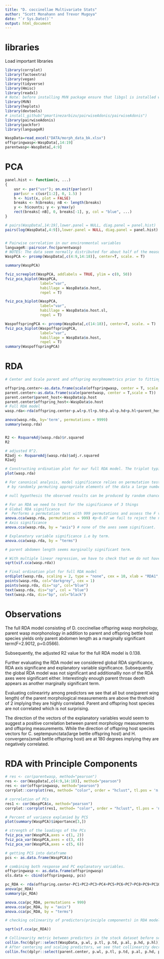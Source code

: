```yaml
---
title: "D. coccinellae Multivariate Stats"
author: "Scott Monahann and Trevor Mugoya"
date: "`r Sys.Date()`"
output: html_document
---
```

# libraries
Load important libraries 
```r
library(corrplot)
library(factoextra)
library(vegan)
library(tidyverse)
library(Hmisc)
library(readxl)
# Note: before installing MVN package ensure that libgsl is installed with sudo apt-get install libgsl-dev
library(MVN)
library(heplots)
library(devtools)
# install_github("pmartinezarbizu/pairwiseAdonis/pairwiseAdonis")
library(pairwiseAdonis)
library(packfor)
library(languageR)
```

```r
WaspData=read_excel("DATA/morph_data_bk.xlsx")
offspringwasp<-WaspData[,14:19]
parentwasp<-WaspData[,4:9]
```

# PCA
```r
panel.hist <- function(x, ...)
{
    usr <- par("usr"); on.exit(par(usr))
    par(usr = c(usr[1:2], 0, 1.5) )
    h <- hist(x, plot = FALSE)
    breaks <- h$breaks; nB <- length(breaks)
    y <- h$counts; y <- y/max(y)
    rect(breaks[-nB], 0, breaks[-1], y, col = "blue", ...)
}

# pairs(WaspData[,14:19],lower.panel = NULL, diag.panel = panel.hist)
pairs(log(WaspData[,4:9]),lower.panel = NULL, diag.panel = panel.hist)


# Pairwise correlation in our environmental variables
languageR::pairscor.fnc(parentwasp)
# NOTES: The data seem normally distributed for about half of the measured parent morphological characteristics(abdomen length-al, thorax length-tl & wing length-wl). The rest of the morphological measurements seem to have a degree of right skew
WaspPCA <- prcomp(WaspData[,c(4:9,14:18)], center=T, scale. = T)

summary(WaspPCA)

fviz_screeplot(WaspPCA, addlabels = TRUE, ylim = c(0, 50))
fviz_pca_biplot(WaspPCA,
                label="var",
                habillage = WaspData$o.host,
                repel = T)

fviz_pca_biplot(WaspPCA,
                label="var",
                habillage = WaspData$o.host.sl,
                repel = T)

WaspoffspringPCA <- prcomp(WaspData[,c(14:18)], center=T, scale. = T)
fviz_pca_biplot(WaspoffspringPCA,
                label="var",
                habillage = WaspData$o.host,
                repel = T)
summary(WaspoffspringPCA)
```

# RDA
```r
# Center and Scale parent and offspring morphmometrics prior to fitting RDA model

offspring.center<-as.data.frame(scale(offspringwasp, center = T, scale = T))
parent.center<-as.data.frame(scale(parentwasp, center = T,scale = T))
parent.center$parent_host<-WaspData$p.host
parent.center$offspring_host<-WaspData$o.host
# Full RDA model
wasp.rda<-rda(offspring.center~p.wl+p.tl+p.td+p.al+p.hd+p.hl+parent_host+offspring_host, data=parent.center)

anova(wasp.rda, by='term', permutations = 9999)
summary(wasp.rda)


R2 <- RsquareAdj(wasp.rda)$r.squared
R2 

# adjusted R^2.
R2adj <- RsquareAdj(wasp.rda)$adj.r.squared
R2adj 

# Constructing ordination plot for our full RDA model. The triplot typically consists of 3 entities; sites, response variables and explanatory variables
plot(wasp.rda)

# For canonical analysis, model significance relies on permutation tests.The principle of a permutation test is to generate a reference distribution of the chosen statistic under the null hypothesis H0
 # by randomly permuting appropriate elements of the data a large number of times and recomputing the statistic each time. Then, one compares the true value of the statistic to this reference distribution. The p value is computed as the proportion of the permuted values equal to or larger than the true (unpermuted) value of the statistic for a one-tailed test in the upper tail, like the F test used in RDA (Borcard, Gillet, and Legendre 2011).

# null hypothesis the observed results can be produced by random chance. we reject the null hypothesis when the p value is less than 0.05

# For an RDA we need to test for the significance of 3 things
# Global RDA significance
#  Performs a permutation test with 999 permutations and assess the F value to determine whether it is significant or not
anova.cca(wasp.rda, permutations = 999) #p~0.07 we fail to reject the null hypothesis, the full RDA model with all parent morphological characteristics and parent and offspring hosts is not significant.
# Axis significance
anova.cca(wasp.rda, by = "axis") # none of the axes seem significant.

# Explanatory variable significance i.e by term.
anova.cca(wasp.rda, by = "terms")

# parent abdomen length seems marginally significant term.

# With multiple linear regression, we have to check that we do not have colinearity among predictors
sqrt(vif.cca(wasp.rda))

# Final ordination plot for full RDA model
ordiplot(wasp.rda, scaling = 2, type = "none", cex = 10, xlab = "RDA1", ylab = "RDA2", cex.lab = 1.25)
points(wasp.rda, col="darkgrey", cex = 1)
points(wasp.rda, dis="sp", col="blue")
text(wasp.rda, dis="sp", col = "blue")
text(wasp.rda, dis="bp", col="black")
```

# Observations

The full RDA model consisting of D. coccinellae offspring wasp morphology, parent wasp morphonology in addition to parent and offspring bettle host species yields only parent abdomen length as a marginally significant term(F=2.9012, p=0.0566).

Subsequently, the adjusted R2 value for the full RDA model is 0.138.

Further evaluating the RDA model we considered global RDA significance, RDA axis significane and explanatory variable significance. Subsequently the global RDA model was not significant and additionallly non of the RDA axes were significant either. Interestingly enough parent throax deoth appears as another marginally significant term.

Evaluating colinearirty among predictors we see that all but one(parent wing length) of the parent morphological measurements are above the threhold of 2 implying they are highly correlated. Parent and offspring host species are not correlated which is not surprising.

The direction of the vectors of the explanatory variables would seem to suggest a positive correlation between parent morphology measurements and offspring measurements. While the direction of offspring host species vectors for C. septempunctata(large bettle offspring host) and H. convergens(small bettle offspring host) are at 180 degrees implying they are negatively correlated. 

# RDA with Principle Components

```r

# res <- cor(parentwasp, method="pearson")
res <- cor(WaspData[,c(4:9,14:18)], method="pearson")
res <- cor(offspringwasp, method="pearson")
corrplot::corrplot(res, method= "color", order = "hclust", tl.pos = 'n')

# correlation of PCs
res1 <- cor(WaspPCA$x, method="pearson")
corrplot::corrplot(res1, method= "color", order = "hclust", tl.pos = 'n')

# Percent of variance explanied by PCS
plot(summary(WaspPCA)$importance[3,])

# strength of the loadings of the PCs
fviz_pca_var(WaspPCA,axes = c(1, 2))
fviz_pca_var(WaspPCA,axes = c(3, 4))
fviz_pca_var(WaspPCA,axes = c(5, 6))

# getting PCS into dataframe
pcs <- as.data.frame(WaspPCA$x)

# combining both response and PC explanatory variables.
offspringwasp <- as.data.frame(offspringwasp)
ols.data <- cbind(offspringwasp, pcs)

pc_RDA <- rda(offspring.center~PC1+PC2+PC3+PC4+PC5+PC6+PC7+PC8+PC9+PC10+PC11, data=pcs)
anova(pc_RDA)
summary(pc_RDA)

anova.cca(pc_RDA, permutations = 999) 
anova.cca(pc_RDA, by = "axis") 
anova.cca(pc_RDA, by = "terms")

# checking colinearity of predictors(principle components) in RDA model

sqrt(vif.cca(pc_RDA))

# Collinearity metric between predictors in the stock dataset before scaling and centering is 81 which is a potentially high and harmful degree of collinearity
collin.fnc(dplyr::select(WaspData, p.wl, p.tl, p.td, p.al, p.hd, p.hl))$cnumber
# After centering and scaling predictors, we see that collinearity decreases to an acceptable level of 8.5
collin.fnc(dplyr::select(parent.center, p.wl, p.tl, p.td, p.al, p.hd, p.hl))$cnumber

```